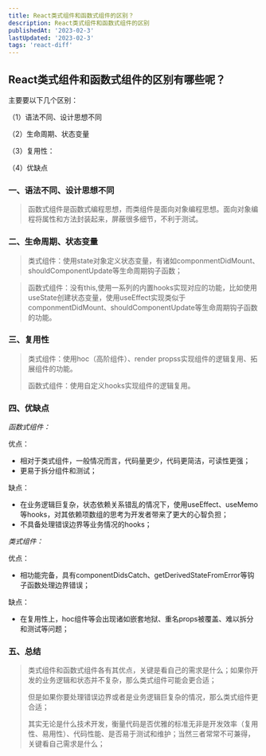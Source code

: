 ```yaml
---
title: React类式组件和函数式组件的区别？
description: React类式组件和函数式组件的区别
publishedAt: '2023-02-3'
lastUpdated: '2023-02-3'
tags: 'react-diff'
---
```


## React类式组件和函数式组件的区别有哪些呢？
 主要要以下几个区别：

（1）语法不同、设计思想不同

（2）生命周期、状态变量

（3）复用性：

（4）优缺点
### 一、语法不同、设计思想不同
> 函数式组件是函数式编程思想，而类组件是面向对象编程思想。面向对象编程将属性和方法封装起来，屏蔽很多细节，不利于测试。
### 二、生命周期、状态变量
> 类式组件：使用state对象定义状态变量，有诸如componmentDidMount、shouldComponentUpdate等生命周期钩子函数；

> 函数式组件：没有this,使用一系列的内置hooks实现对应的功能，比如使用useState创建状态变量，使用useEffect实现类似于componmentDidMount、shouldComponentUpdate等生命周期钩子函数的功能。
### 三、复用性
> 类式组件：使用hoc（高阶组件）、render propss实现组件的逻辑复用、拓展组件的功能。
>
> 函数式组件：使用自定义hooks实现组件的逻辑复用。
### 四、优缺点
_函数式组件：_

优点：
  - 相对于类式组件，一般情况而言，代码量更少，代码更简洁，可读性更强；
  - 更易于拆分组件和测试；

缺点：
  - 在业务逻辑巨复杂，状态依赖关系错乱的情况下，使用useEffect、useMemo等hooks，对其依赖项数组的思考为开发者带来了更大的心智负担；
  - 不具备处理错误边界等业务情况的hooks；

_类式组件：_

优点：
  - 相功能完备，具有componentDidsCatch、getDerivedStateFromError等钩子函数处理边界错误；

缺点：
  - 在复用性上，hoc组件等会出现诸如嵌套地狱、重名props被覆盖、难以拆分和测试等问题；

### 五、总结
> 类式组件和函数式组件各有其优点，关键是看自己的需求是什么；如果你开发的业务逻辑和状态并不复杂，那么类式组件可能会更合适；
>
> 但是如果你要处理错误边界或者是业务逻辑巨复杂的情况，那么类式组件更合适；
> 
> 其实无论是什么技术开发，衡量代码是否优雅的标准无非是开发效率（复用性、易用性）、代码性能、是否易于测试和维护；当然三者常常不可兼得，关键看自己需求是什么；